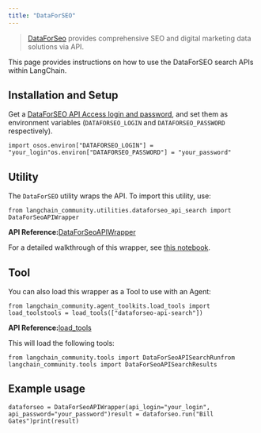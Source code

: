 ```yaml
---
title: "DataForSEO"
---
```


> [DataForSeo](https://dataforseo.com/) provides comprehensive SEO and digital marketing data solutions via API.

This page provides instructions on how to use the DataForSEO search APIs within LangChain.

## Installation and Setup

Get a [DataForSEO API Access login and password](https://app.dataforseo.com/register), and set them as environment variables (`DATAFORSEO_LOGIN` and `DATAFORSEO_PASSWORD` respectively).

```
import osos.environ["DATAFORSEO_LOGIN"] = "your_login"os.environ["DATAFORSEO_PASSWORD"] = "your_password"
```

## Utility

The `DataForSEO` utility wraps the API. To import this utility, use:

```
from langchain_community.utilities.dataforseo_api_search import DataForSeoAPIWrapper
```

**API Reference:**[DataForSeoAPIWrapper](https://python.langchain.com/api_reference/community/utilities/langchain_community.utilities.dataforseo_api_search.DataForSeoAPIWrapper.html)

For a detailed walkthrough of this wrapper, see [this notebook](/src/oss/integrations/tools/dataforseo).

## Tool

You can also load this wrapper as a Tool to use with an Agent:

```
from langchain_community.agent_toolkits.load_tools import load_toolstools = load_tools(["dataforseo-api-search"])
```

**API Reference:**[load\_tools](https://python.langchain.com/api_reference/community/agent_toolkits/langchain_community.agent_toolkits.load_tools.load_tools.html)

This will load the following tools:

```
from langchain_community.tools import DataForSeoAPISearchRunfrom langchain_community.tools import DataForSeoAPISearchResults
```

## Example usage

```
dataforseo = DataForSeoAPIWrapper(api_login="your_login", api_password="your_password")result = dataforseo.run("Bill Gates")print(result)
```
